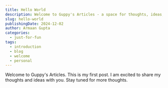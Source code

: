 ```yaml
---
title: Hello World
description: Welcome to Guppy's Articles - a space for thoughts, ideas, and creative explorations
slug: hello-world
publishingDate: 2024-12-02
author: Armaan Gupta
categories:
  - just-for-fun
tags:
  - introduction
  - blog
  - welcome
  - personal
---
```

Welcome to Guppy's Articles. This is my first post. I am excited to share my thoughts and ideas with you. Stay tuned for more thoughts.
